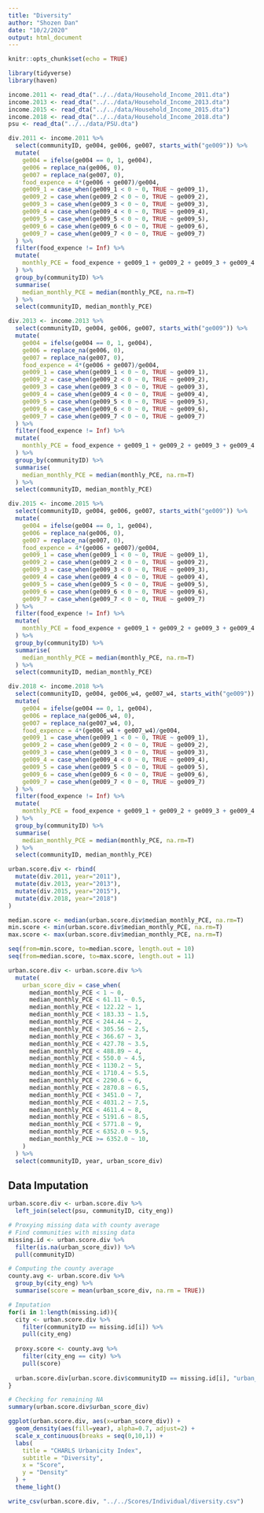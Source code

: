 ```yaml
---
title: "Diversity"
author: "Shozen Dan"
date: "10/2/2020"
output: html_document
---
```


```r
knitr::opts_chunk$set(echo = TRUE)
```

```r
library(tidyverse)
library(haven)
```

```r
income.2011 <- read_dta("../../data/Household_Income_2011.dta")
income.2013 <- read_dta("../../data/Household_Income_2013.dta")
income.2015 <- read_dta("../../data/Household_Income_2015.dta")
income.2018 <- read_dta("../../data/Household_Income_2018.dta")
psu <- read_dta("../../data/PSU.dta")
```

```r
div.2011 <- income.2011 %>% 
  select(communityID, ge004, ge006, ge007, starts_with("ge009")) %>% 
  mutate(
    ge004 = ifelse(ge004 == 0, 1, ge004),
    ge006 = replace_na(ge006, 0),
    ge007 = replace_na(ge007, 0),
    food_expence = 4*(ge006 + ge007)/ge004,
    ge009_1 = case_when(ge009_1 < 0 ~ 0, TRUE ~ ge009_1),
    ge009_2 = case_when(ge009_2 < 0 ~ 0, TRUE ~ ge009_2),
    ge009_3 = case_when(ge009_3 < 0 ~ 0, TRUE ~ ge009_3),
    ge009_4 = case_when(ge009_4 < 0 ~ 0, TRUE ~ ge009_4),
    ge009_5 = case_when(ge009_5 < 0 ~ 0, TRUE ~ ge009_5),
    ge009_6 = case_when(ge009_6 < 0 ~ 0, TRUE ~ ge009_6),
    ge009_7 = case_when(ge009_7 < 0 ~ 0, TRUE ~ ge009_7)
  ) %>%
  filter(food_expence != Inf) %>% 
  mutate(
    monthly_PCE = food_expence + ge009_1 + ge009_2 + ge009_3 + ge009_4 + ge009_5 + ge009_6 + ge009_7,
  ) %>% 
  group_by(communityID) %>% 
  summarise(
    median_monthly_PCE = median(monthly_PCE, na.rm=T)
  ) %>%
  select(communityID, median_monthly_PCE)

div.2013 <- income.2013 %>% 
  select(communityID, ge004, ge006, ge007, starts_with("ge009")) %>% 
  mutate(
    ge004 = ifelse(ge004 == 0, 1, ge004),
    ge006 = replace_na(ge006, 0),
    ge007 = replace_na(ge007, 0),
    food_expence = 4*(ge006 + ge007)/ge004,
    ge009_1 = case_when(ge009_1 < 0 ~ 0, TRUE ~ ge009_1),
    ge009_2 = case_when(ge009_2 < 0 ~ 0, TRUE ~ ge009_2),
    ge009_3 = case_when(ge009_3 < 0 ~ 0, TRUE ~ ge009_3),
    ge009_4 = case_when(ge009_4 < 0 ~ 0, TRUE ~ ge009_4),
    ge009_5 = case_when(ge009_5 < 0 ~ 0, TRUE ~ ge009_5),
    ge009_6 = case_when(ge009_6 < 0 ~ 0, TRUE ~ ge009_6),
    ge009_7 = case_when(ge009_7 < 0 ~ 0, TRUE ~ ge009_7)
  ) %>%
  filter(food_expence != Inf) %>% 
  mutate(
    monthly_PCE = food_expence + ge009_1 + ge009_2 + ge009_3 + ge009_4 + ge009_5 + ge009_6 + ge009_7,
  ) %>% 
  group_by(communityID) %>% 
  summarise(
    median_monthly_PCE = median(monthly_PCE, na.rm=T)
  ) %>%
  select(communityID, median_monthly_PCE)

div.2015 <- income.2015 %>% 
  select(communityID, ge004, ge006, ge007, starts_with("ge009")) %>% 
  mutate(
    ge004 = ifelse(ge004 == 0, 1, ge004),
    ge006 = replace_na(ge006, 0),
    ge007 = replace_na(ge007, 0),
    food_expence = 4*(ge006 + ge007)/ge004,
    ge009_1 = case_when(ge009_1 < 0 ~ 0, TRUE ~ ge009_1),
    ge009_2 = case_when(ge009_2 < 0 ~ 0, TRUE ~ ge009_2),
    ge009_3 = case_when(ge009_3 < 0 ~ 0, TRUE ~ ge009_3),
    ge009_4 = case_when(ge009_4 < 0 ~ 0, TRUE ~ ge009_4),
    ge009_5 = case_when(ge009_5 < 0 ~ 0, TRUE ~ ge009_5),
    ge009_6 = case_when(ge009_6 < 0 ~ 0, TRUE ~ ge009_6),
    ge009_7 = case_when(ge009_7 < 0 ~ 0, TRUE ~ ge009_7)
  ) %>%
  filter(food_expence != Inf) %>% 
  mutate(
    monthly_PCE = food_expence + ge009_1 + ge009_2 + ge009_3 + ge009_4 + ge009_5 + ge009_6 + ge009_7,
  ) %>% 
  group_by(communityID) %>% 
  summarise(
    median_monthly_PCE = median(monthly_PCE, na.rm=T)
  ) %>%
  select(communityID, median_monthly_PCE)

div.2018 <- income.2018 %>% 
  select(communityID, ge004, ge006_w4, ge007_w4, starts_with("ge009")) %>% 
  mutate(
    ge004 = ifelse(ge004 == 0, 1, ge004),
    ge006 = replace_na(ge006_w4, 0),
    ge007 = replace_na(ge007_w4, 0),
    food_expence = 4*(ge006_w4 + ge007_w4)/ge004,
    ge009_1 = case_when(ge009_1 < 0 ~ 0, TRUE ~ ge009_1),
    ge009_2 = case_when(ge009_2 < 0 ~ 0, TRUE ~ ge009_2),
    ge009_3 = case_when(ge009_3 < 0 ~ 0, TRUE ~ ge009_3),
    ge009_4 = case_when(ge009_4 < 0 ~ 0, TRUE ~ ge009_4),
    ge009_5 = case_when(ge009_5 < 0 ~ 0, TRUE ~ ge009_5),
    ge009_6 = case_when(ge009_6 < 0 ~ 0, TRUE ~ ge009_6),
    ge009_7 = case_when(ge009_7 < 0 ~ 0, TRUE ~ ge009_7)
  ) %>%
  filter(food_expence != Inf) %>% 
  mutate(
    monthly_PCE = food_expence + ge009_1 + ge009_2 + ge009_3 + ge009_4 + ge009_5 + ge009_6 + ge009_7,
  ) %>% 
  group_by(communityID) %>% 
  summarise(
    median_monthly_PCE = median(monthly_PCE, na.rm=T)
  ) %>%
  select(communityID, median_monthly_PCE)
```

```r
urban.score.div <- rbind(
  mutate(div.2011, year="2011"),
  mutate(div.2013, year="2013"),
  mutate(div.2015, year="2015"),
  mutate(div.2018, year="2018")
)

median.score <- median(urban.score.div$median_monthly_PCE, na.rm=T)
min.score <- min(urban.score.div$median_monthly_PCE, na.rm=T)
max.score <- max(urban.score.div$median_monthly_PCE, na.rm=T)

seq(from=min.score, to=median.score, length.out = 10)
seq(from=median.score, to=max.score, length.out = 11)

urban.score.div <- urban.score.div %>% 
  mutate(
    urban_score_div = case_when(
      median_monthly_PCE < 1 ~ 0,
      median_monthly_PCE < 61.11 ~ 0.5,
      median_monthly_PCE < 122.22 ~ 1,
      median_monthly_PCE < 183.33 ~ 1.5,
      median_monthly_PCE < 244.44 ~ 2,
      median_monthly_PCE < 305.56 ~ 2.5,
      median_monthly_PCE < 366.67 ~ 3,
      median_monthly_PCE < 427.78 ~ 3.5,
      median_monthly_PCE < 488.89 ~ 4,
      median_monthly_PCE < 550.0 ~ 4.5,
      median_monthly_PCE < 1130.2 ~ 5,
      median_monthly_PCE < 1710.4 ~ 5.5,
      median_monthly_PCE < 2290.6 ~ 6,
      median_monthly_PCE < 2870.8 ~ 6.5,
      median_monthly_PCE < 3451.0 ~ 7,
      median_monthly_PCE < 4031.2 ~ 7.5,
      median_monthly_PCE < 4611.4 ~ 8,
      median_monthly_PCE < 5191.6 ~ 8.5,
      median_monthly_PCE < 5771.8 ~ 9,
      median_monthly_PCE < 6352.0 ~ 9.5,
      median_monthly_PCE >= 6352.0 ~ 10,
    ) 
  ) %>% 
  select(communityID, year, urban_score_div)
```

## Data Imputation
```r
urban.score.div <- urban.score.div %>%
  left_join(select(psu, communityID, city_eng))

# Proxying missing data with county average
# Find communities with missing data
missing.id <- urban.score.div %>% 
  filter(is.na(urban_score_div)) %>% 
  pull(communityID)

# Computing the county average
county.avg <- urban.score.div %>% 
  group_by(city_eng) %>%
  summarise(score = mean(urban_score_div, na.rm = TRUE))

# Imputation
for(i in 1:length(missing.id)){
  city <- urban.score.div %>% 
    filter(communityID == missing.id[i]) %>% 
    pull(city_eng)
  
  proxy.score <- county.avg %>% 
    filter(city_eng == city) %>% 
    pull(score)
  
  urban.score.div[urban.score.div$communityID == missing.id[i], "urban_score_div"] <- proxy.score
}

# Checking for remaining NA
summary(urban.score.div$urban_score_div)
```


```r
ggplot(urban.score.div, aes(x=urban_score_div)) + 
  geom_density(aes(fill=year), alpha=0.7, adjust=2) + 
  scale_x_continuous(breaks = seq(0,10,1)) +
  labs(
    title = "CHARLS Urbanicity Index",
    subtitle = "Diversity",
    x = "Score",
    y = "Density"
  ) + 
  theme_light()
```
```r
write_csv(urban.score.div, "../../Scores/Individual/diversity.csv")
```

